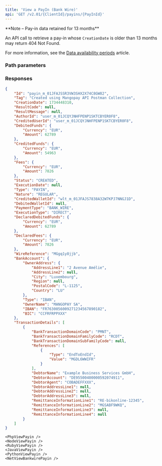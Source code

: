 ```yaml
---
title: 'View a PayIn (Bank Wire)'  
api: 'GET /v2.01/{ClientId}/payins/{PayInId}'  
---
```




<Note>
**Note – Pay-in data retained for 13 months**

An API call to retrieve a pay-in whose `CreationDate` is older than 13 months may return 404 Not Found.

For more information, see the <a href="/api-reference/overview/data-availability-periods">Data availability periods</a> article.
</Note>


### Path parameters  

<PayInId />  

### Responses  

<AccordionGroup>

<Accordion title="200" defaultOpen>  

<IdResponse />  

<Tag2Response />  

<CreationDateResponse />  

<ResultCodeResponse />  

<ResultMessageResponse />  

<AuthorIdResponse />  

<CreditedUserIdResponse />  

<DebitedFunds7Response />  

<CreditedFunds7Response />  

<Fees7Response />  

<Status2Response />  

<ExecutionDateResponse />  

<TypeResponse />  

<NatureResponse />  

<CreditedWalletIdResponse />  

<DebitedWalletId1Response />  

<PaymentType2Response />  

<ExecutionTypeResponse />  

<DeclaredDebitedFundsResponse />  

<DeclaredFeesResponse />  

<WireReferenceResponse />  

<BankAccountResponse />

<TransactionDetailsResponse />

</Accordion>

</AccordionGroup>  

<ResponseExample>  

```json 200 - SUCCEEDED  
{
    "Id": "payin_m_01JFAJSSR3VW3SHX2X74C8GW82",
    "Tag": "Created using Mangopay API Postman Collection",
    "CreationDate": 1734448310,
    "ResultCode": null,
    "ResultMessage": null,
    "AuthorId": "user_m_01JCQYJNHFPENP1SKTCBYER0F8",
    "CreditedUserId": "user_m_01JCQYJNHFPENP1SKTCBYER0F8",
    "DebitedFunds": {
        "Currency": "EUR",
        "Amount": 62789
    },
    "CreditedFunds": {
        "Currency": "EUR",
        "Amount": 54963
    },
    "Fees": {
        "Currency": "EUR",
        "Amount": 7826
    },
    "Status": "CREATED",
    "ExecutionDate": null,
    "Type": "PAYIN",
    "Nature": "REGULAR",
    "CreditedWalletId": "wlt_m_01JFAJS7838A32W7KPJ7NNGJ1D",
    "DebitedWalletId": null,
    "PaymentType": "BANK_WIRE",
    "ExecutionType": "DIRECT",
    "DeclaredDebitedFunds": {
        "Currency": "EUR",
        "Amount": 62789
    },
    "DeclaredFees": {
        "Currency": "EUR",
        "Amount": 7826
    },
    "WireReference": "MGgq1y8jjb",
    "BankAccount": {
        "OwnerAddress": {
            "AddressLine1": "2 Avenue Amélie",
            "AddressLine2": null,
            "City": "Luxembourg",
            "Region": null,
            "PostalCode": "L-1125",
            "Country": "LU"
        },
        "Type": "IBAN",
        "OwnerName": "MANGOPAY SA",
        "IBAN": "FR7630056009271234567890182",
        "BIC": "CCFRFRPPXXX"
    },
    "TransactionDetails": [
        {
            "BankTransactionDomainCode": "PMNT",
            "BankTransactionDomainFamilyCode": "RCDT",
            "BankTransactionDomainSubFamilyCode": null,
            "References": [
                {
                    "Type": "EndToEndId",
                    "Value": "MGDL6WWIFR"
                }
            ],
            "DebtorName": "Example Business Services GmbH",
            "DebtorAccount": "DE95500400000592074911",
            "DebtorAgent": "COBADEFFXXX",
            "DebtorAddressLine1": null,
            "DebtorAddressLine2": null,
            "DebtorAddressLine3": null,
            "RemittanceInformationLine1": "RE-bikonline-12345",
            "RemittanceInformationLine2": "MGSABF9WKQ",
            "RemittanceInformationLine3": null,
            "RemittanceInformationLine4": null
        }
    ]
}
```  

</ResponseExample>  

<RequestExample>  
  
    <PhpViewPayin />
    <NodeViewPayin />
    <RubyViewPayin />
    <JavaViewPayin />
    <PythonViewPayin />
    <NetViewBankwirePayin />

</RequestExample>